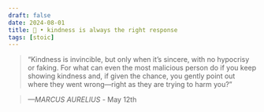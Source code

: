 ```yaml
---
draft: false 
date: 2024-08-01
title: 🗿 • kindness is always the right response
tags: [stoic]
---
```


>  “Kindness is invincible, but only when it’s sincere, with no hypocrisy or faking. For what can even the most malicious person do if you keep showing kindness and, if given the chance, you gently point out where they went wrong—right as they are trying to harm you?”

> *—MARCUS AURELIUS* - May 12th